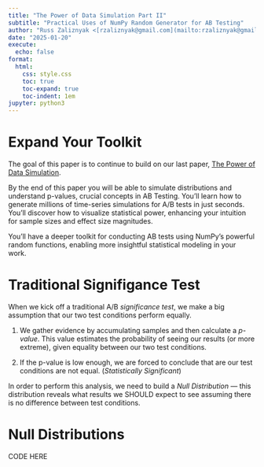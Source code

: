 ```yaml
---
title: "The Power of Data Simulation Part II"
subtitle: "Practical Uses of NumPy Random Generator for AB Testing"
author: "Russ Zaliznyak <[rzaliznyak@gmail.com](mailto:rzaliznyak@gmail.com)>"
date: "2025-01-20"
execute:
  echo: false
format: 
  html: 
    css: style.css
    toc: true
    toc-expand: true
    toc-indent: 1em
jupyter: python3
---
```



# Expand Your Toolkit

The goal of this paper is to continue to build on our last paper, [The Power of Data Simulation](https://rzaliznyak-math.github.io/random/){target="_blank"}.

By the end of this paper you will be able to simulate distributions and understand p-values, crucial concepts in AB Testing.
You'll learn how to generate millions of time-series simulations for A/B tests in just seconds. You'll discover how to visualize statistical power, enhancing your intuition for sample sizes and effect size magnitudes.

You'll have a deeper toolkit for conducting AB tests using NumPy's powerful random functions, enabling more insightful statistical modeling in your work.

# Traditional Signifigance Test

When we kick off a traditional A/B *significance test*, we make a big assumption that our two test conditions perform equally.

1. We gather evidence by accumulating samples and then calculate a *p-value*. This value estimates the probability of seeing our results (or more extreme), given equality between our two test conditions.

2. If the p-value is low enough, we are forced to conclude that are our test conditions are not equal. (*Statistically Significant*)

In order to perform this analysis, we need to build a *Null Distribution* --- this distribution reveals what results we SHOULD expect to see assuming there is no difference between test conditions.

# Null Distributions

CODE HERE